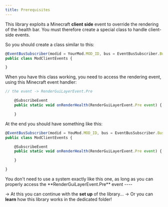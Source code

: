 ```yaml
---
title: Prerequisites
---
```


This library exploits a Minecraft **client side** event to override the rendering of the health bar. You must therefore create a special class to handle client-side events.

So you should create a class similar to this:

<CodeTabs>

```js !!tabs ModEvents.class
@EventBusSubscriber(modid = YourMod.MOD_ID, bus = EventBusSubscriber.Bus.GAME, value =  Dist.CLIENT)
public class ModClientEvents {

}
```

</CodeTabs>

When you have this class working, you need to access the rendering event, using this Minecraft event handler:


<CodeTabs>

```js !!tabs ModEvents.class
// the event -> RenderGuiLayerEvent.Pre

    @SubscribeEvent
    public static void onRenderHealth(RenderGuiLayerEvent.Pre event) {

    }
```

</CodeTabs>


At the end you should have something like this:

<CodeTabs>

```js !!tabs ModEvents.class
@EventBusSubscriber(modid = YouMod.MOD_ID, bus = EventBusSubscriber.Bus.GAME, value =  Dist.CLIENT)
public class ModClientEvents {

    @SubscribeEvent
    public static void onRenderHealth(RenderGuiLayerEvent.Pre event) {

    }

}
```

</CodeTabs>

<Callout variant="info">
    You don't need to use a system exactly like this one, as long as you can properly access the **RenderGuiLayerEvent.Pre** event
</Callout>
----

 -> At this you can continue with the **set up** of the library...
 -> Or you can **learn** how this library works in the dedicated folder!